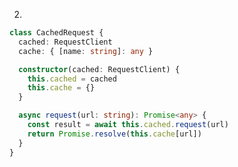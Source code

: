2.
```ts
class CachedRequest {
  cached: RequestClient
  cache: { [name: string]: any }

  constructor(cached: RequestClient) {
    this.cached = cached
    this.cache = {}
  }

  async request(url: string): Promise<any> {
    const result = await this.cached.request(url)
    return Promise.resolve(this.cache[url])
  }
}
```
